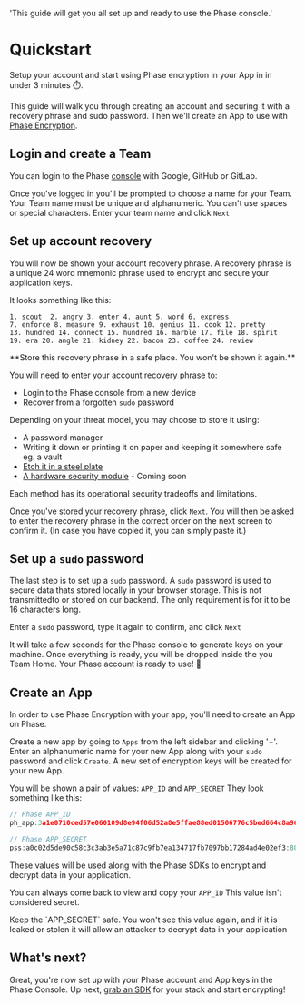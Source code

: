   'This guide will get you all set up and ready to use the Phase console.'

# Quickstart

Setup your account and start using Phase encryption in your App in in under 3 minutes ⏱️.

This guide will walk you through creating an account and securing it with a recovery phrase and sudo password. Then we'll create an App to use with [Phase Encryption](/security/overview).

## Login and create a Team

You can login to the Phase <a href="https://console.phase.dev" target="_blank">console</a> with Google, GitHub or GitLab.

Once you've logged in you'll be prompted to choose a name for your Team. Your Team name must be unique and alphanumeric. You can't use spaces or special characters. Enter your team name and click `Next`

## Set up account recovery

You will now be shown your account recovery phrase. A recovery phrase is a unique 24 word mnemonic phrase used to encrypt and secure your application keys.

It looks something like this:

```
1. scout  2. angry 3. enter 4. aunt 5. word 6. express
7. enforce 8. measure 9. exhaust 10. genius 11. cook 12. pretty
13. hundred 14. connect 15. hundred 16. marble 17. file 18. spirit
19. era 20. angle 21. kidney 22. bacon 23. coffee 24. review
```

<Warning>
**Store this recovery phrase in a safe place. You won't be shown it again.**

You will need to enter your account recovery phrase to:

- Login to the Phase console from a new device
- Recover from a forgotten `sudo` password

Depending on your threat model, you may choose to store it using:

- A password manager
- Writing it down or printing it on paper and keeping it somewhere safe eg. a vault
- [Etch it in a steel plate](https://www.blockplate.com/products/blockplate-24)
- [A hardware security module](https://en.wikipedia.org/wiki/Hardware_security_module) - Coming soon

Each method has its operational security tradeoffs and limitations.

</Warning>

Once you've stored your recovery phrase, click `Next`. You will then be asked to enter the recovery phrase in the correct order on the next screen to confirm it. (In case you have copied it, you can simply paste it.)

## Set up a `sudo` password

The last step is to set up a `sudo` password. A `sudo` password is used to secure data thats stored locally in your browser storage. This is not transmittedto or stored on our backend. The only requirement is for it to be 16 characters long.

Enter a `sudo` password, type it again to confirm, and click `Next`

It will take a few seconds for the Phase console to generate keys on your machine. Once everything is ready, you will be dropped inside the you Team Home. Your Phase account is ready to use! 🎉

## Create an App

In order to use Phase Encryption with your app, you'll need to create an App on Phase.

Create a new app by going to `Apps` from the left sidebar and clicking '+'. Enter an alphanumeric name for your new App along with your `sudo` password and click `Create`. A new set of encryption keys will be created for your new App.

You will be shown a pair of values: `APP_ID` and `APP_SECRET`
They look something like this:

```js
// Phase APP_ID
ph_app:3a1e0710ced57e060109d8e94f06d52a8e5ffae88ed01506776c5bed664c8a96

// Phase APP_SECRET
pss:a0c02d5de90c58c3c3ab3e5a71c87c9fb7ea134717fb7097bb17284ad4e02ef3:801b342264bfea0c8f8f7058392b99989595059201bc011f6bf7ed813a2f84b05cb5af6aef32cd893ee0930f2904f1194cb912bb2452a5e54f83d588704dbec40037f798e8a4c56aad7d3f4f929f2733e8f:138b021783f08bfe7a4e2f536fc2e743e3ff9b966c9c3af60f427cb3932d647a
```

These values will be used along with the Phase SDKs to encrypt and decrypt data in your application.

You can always come back to view and copy your `APP_ID` This value isn't considered secret.

<Warning>
  Keep the `APP_SECRET` safe. You won't see this value again, and if it is
  leaked or stolen it will allow an attacker to decrypt data in your application
</Warning>

## What's next?

Great, you're now set up with your Phase account and App keys in the Phase Console. Up next, [grab an SDK](/sdks) for your stack and start encrypting!
